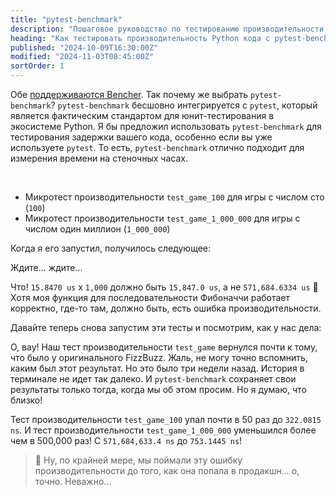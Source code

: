 ```yaml
---
title: "pytest-benchmark"
description: "Пошаговое руководство по тестированию производительности Python кода с помощью pytest-benchmark"
heading: "Как тестировать производительность Python кода с pytest-benchmark"
published: "2024-10-09T16:30:00Z"
modified: "2024-11-03T08:45:00Z"
sortOrder: 1
---
```



<Benchmarking />

<FizzBuzzPython />

<StepByStepPython />

<MicroVsMacro />

<BenchmarkingPython />

Обе [поддерживаются Bencher](/ru/docs/explanation/adapters/). Так почему же выбрать `pytest-benchmark`? `pytest-benchmark` бесшовно интегрируется с `pytest`, который является фактическим стандартом для юнит-тестирования в экосистеме Python. Я бы предложил использовать `pytest-benchmark` для тестирования задержки вашего кода, особенно если вы уже используете `pytest`. То есть, `pytest-benchmark` отлично подходит для измерения времени на стеночных часах.

<FizzBuzzRefactor />

<BenchmarkingFizzBuzz />

<FizzBuzzFibonacciPython>
  <PlayGameCode />
</FizzBuzzFibonacciPython>

<BenchmarkingFizzBuzzFibonacci />

<FizzBuzzFibonacciOpenPython>
    <FizzBuzzFibonacciOpenCode />
</FizzBuzzFibonacciOpenPython>

<TheEnd />

<br />

<OnFire />

<TestGameOnFireCode />

- Микротест производительности `test_game_100` для игры с числом сто (`100`)
- Микротест производительности `test_game_1_000_000` для игры с числом один миллион (`1_000_000`)

Когда я его запустил, получилось следующее:

<PytestGameOnFireOutputStart />

Ждите... ждите...

<PytestGameOnFireOutput />

Что! `15.8470 us` x `1,000` должно быть `15,847.0 us`, а не `571,684.6334 us` 🤯
Хотя моя функция для последовательности Фибоначчи работает корректно, где-то там, должно быть, есть ошибка производительности.

<FizzBuzzFibonacciFix />

Давайте теперь снова запустим эти тесты и посмотрим, как у нас дела:

<PytestGameFixOutput />

О, вау! Наш тест производительности `test_game` вернулся почти к тому, что было у оригинального FizzBuzz. Жаль, не могу точно вспомнить, каким был этот результат. Но это было три недели назад. История в терминале не идет так далеко. И `pytest-benchmark` сохраняет свои результаты только тогда, когда мы об этом просим. Но я думаю, что близко!

Тест производительности `test_game_100` упал почти в 50 раз до `322.0815 ns`. И тест производительности `test_game_1_000_000` уменьшился более чем в 500,000 раз! С `571,684,633.4 ns` до `753.1445 ns`!

> 🐰 Ну, по крайней мере, мы поймали эту ошибку производительности до того, как она попала в продакшн... о, точно. Неважно...

<CatchInCi />

<CatchInCiOutput />

<CatchInCiPlot />

<CatchInCiPlotRustBench title="Как тестировать производительность Python с pytest-benchmark" />

<BencherFooter />
